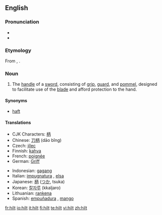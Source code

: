 ==English==

===Pronunciation===
* {{audio|en-us-hilt.ogg|Audio (US)}}
* {{rhymes|ɪlt}}

===Etymology===
From {{etyl|ang|en}} {{term|hilt|lang=ang}}, {{term|hilte|lang=ang}}.

===Noun===
{{en-noun}}

# The [[handle]] of a [[sword]], consisting of [[grip]], [[guard]], and [[pommel]], designed to facilitate use of the [[blade]] and afford protection to the hand.

====Synonyms====
* [[haft]]

====Translations====
{{trans-top|grip of a sword}}
* CJK Characters: [[柄]]
* Chinese: [[刀柄]] (dāo bǐng)
* Czech: [[jílec]] {{m}}
* Finnish: [[kahva]]
* French: [[poignée]] {{f}}
* German: [[Griff]] {{m}}
{{trans-mid}}
* Indonesian: [[gagang]]
* Italian: [[impugnatura]] {{f}}, [[elsa]] {{f}}
* Japanese: [[柄]] ([[つか]], tsuka)
* Korean: [[칼자루]] (kkaljaro)
* Lithuanian: [[rankena]] {{f}}
* Spanish: [[empuñadura]] {{f}}, [[mango]] {{m}}
{{trans-bottom}}

[[fr:hilt]]
[[io:hilt]]
[[it:hilt]]
[[fi:hilt]]
[[te:hilt]]
[[vi:hilt]]
[[zh:hilt]]